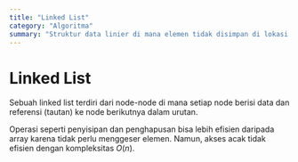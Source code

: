 ```yaml
---
title: "Linked List"
category: "Algoritma"
summary: "Struktur data linier di mana elemen tidak disimpan di lokasi memori yang berdekatan."
---
```


# Linked List

Sebuah linked list terdiri dari node-node di mana setiap node berisi data dan referensi (tautan) ke node berikutnya dalam urutan.

Operasi seperti penyisipan dan penghapusan bisa lebih efisien daripada array karena tidak perlu menggeser elemen. Namun, akses acak tidak efisien dengan kompleksitas $O(n)$.
